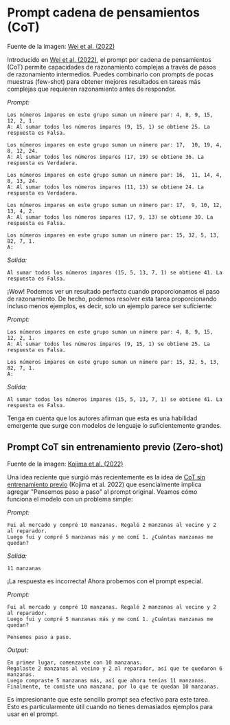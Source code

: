 # Prompt cadena de pensamientos (CoT)


<Screenshot src={COT} alt="COT" />

Fuente de la imagen: [Wei et al. (2022)](https://arxiv.org/abs/2201.11903)

Introducido en [Wei et al. (2022)](https://arxiv.org/abs/2201.11903), el prompt por cadena de pensamientos (CoT) permite capacidades de razonamiento complejas a través de pasos de razonamiento intermedios. Puedes combinarlo con prompts de pocas muestras (few-shot) para obtener mejores resultados en tareas más complejas que requieren razonamiento antes de responder.

*Prompt:*
```
Los números impares en este grupo suman un número par: 4, 8, 9, 15, 12, 2, 1.
A: Al sumar todos los números impares (9, 15, 1) se obtiene 25. La respuesta es Falsa.

Los números impares en este grupo suman un número par: 17,  10, 19, 4, 8, 12, 24.
A: Al sumar todos los números impares (17, 19) se obtiene 36. La respuesta es Verdadera.

Los números impares en este grupo suman un número par: 16,  11, 14, 4, 8, 13, 24.
A: Al sumar todos los números impares (11, 13) se obtiene 24. La respuesta es Verdadera.

Los números impares en este grupo suman un número par: 17,  9, 10, 12, 13, 4, 2.
A: Al sumar todos los números impares (17, 9, 13) se obtiene 39. La respuesta es Falsa.

Los números impares en este grupo suman un número par: 15, 32, 5, 13, 82, 7, 1. 
A:
```

*Salida:*
```
Al sumar todos los números impares (15, 5, 13, 7, 1) se obtiene 41. La respuesta es Falsa.
```

¡Wow! Podemos ver un resultado perfecto cuando proporcionamos el paso de razonamiento. De hecho, podemos resolver esta tarea proporcionando incluso menos ejemplos, es decir, solo un ejemplo parece ser suficiente:

*Prompt:*
```
Los números impares en este grupo suman un número par: 4, 8, 9, 15, 12, 2, 1.
A: Al sumar todos los números impares (9, 15, 1) se obtiene 25. La respuesta es Falsa.

Los números impares en este grupo suman un número par: 15, 32, 5, 13, 82, 7, 1. 
A:
```

*Salida:*
```
Al sumar todos los números impares (15, 5, 13, 7, 1) se obtiene 41. La respuesta es Falsa.
```

Tenga en cuenta que los autores afirman que esta es una habilidad emergente que surge con modelos de lenguaje lo suficientemente grandes.

## Prompt CoT sin entrenamiento previo (Zero-shot)

<Screenshot src={ZEROCOT} alt="Zero-shot COT" />

Fuente de la imagen: [Kojima et al. (2022)](https://arxiv.org/abs/2205.11916)

Una idea reciente que surgió más recientemente es la idea de [CoT sin entrenamiento previo](https://arxiv.org/abs/2205.11916) (Kojima et al. 2022) que esencialmente implica agregar "Pensemos paso a paso" al prompt original. Veamos cómo funciona el modelo con un problema simple:


*Prompt:*
```
Fui al mercado y compré 10 manzanas. Regalé 2 manzanas al vecino y 2 al reparador. 
Luego fui y compré 5 manzanas más y me comí 1. ¿Cuántas manzanas me quedan?
```

*Salida:*
```
11 manzanas
```

¡La respuesta es incorrecta! Ahora probemos con el prompt especial.

*Prompt:*
```
Fui al mercado y compré 10 manzanas. Regalé 2 manzanas al vecino y 2 al reparador. 
Luego fui y compré 5 manzanas más y me comí 1. ¿Cuántas manzanas me quedan?

Pensemos paso a paso.
```

*Output:*
```
En primer lugar, comenzaste con 10 manzanas.
Regalaste 2 manzanas al vecino y 2 al reparador, así que te quedaron 6 manzanas.
Luego compraste 5 manzanas más, así que ahora tenías 11 manzanas.
Finalmente, te comiste una manzana, por lo que te quedan 10 manzanas.
```

Es impresionante que este sencillo prompt sea efectivo para este tarea. Esto es particularmente útil cuando no tienes demasiados ejemplos para usar en el prompt.
